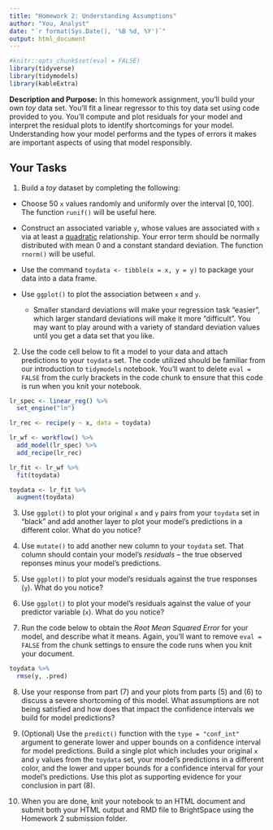 ```yaml
---
title: "Homework 2: Understanding Assumptions"
author: "You, Analyst"
date: "`r format(Sys.Date(), '%B %d, %Y')`"
output: html_document
---
```


```r
#knitr::opts_chunk$set(eval = FALSE)
library(tidyverse)
library(tidymodels)
library(kableExtra)
```

**Description and Purpose:** In this homework assignment, you'll build your own *toy* data set. You'll fit a linear regressor to this toy data set using code provided to you. You'll compute and plot residuals for your model and interpret the residual plots to identify shortcomings for your model. Understanding how your model performs and the types of errors it makes are important aspects of using that model responsibly.

## Your Tasks

1. Build a *toy* dataset by completing the following: 

+ Choose 50 `x` values randomly and uniformly over the interval $\left[0, 100\right]$. The function `runif()` will be useful here.
+ Construct an associated variable `y`, whose values are associated with `x` via at least a [quadratic](https://www.itl.nist.gov/div898/handbook/eda/section3/eda33q5.htm) relationship. Your error term should be normally distributed with mean $0$ and a constant standard deviation. The function `rnorm()` will be useful.
+ Use the command `toydata <- tibble(x = x, y = y)` to package your data into a data frame.
+ Use `ggplot()` to plot the association between `x` and `y`.

  + Smaller standard deviations will make your regression task "easier", which larger standard deviations will make it more "difficult". You may want to play around with a variety of standard deviation values until you get a data set that you like.

2. Use the code cell below to fit a model to your data and attach predictions to your `toydata` set. The code utilized should be familiar from our introduction to `tidymodels` notebook. You'll want to delete `eval = FALSE` from the curly brackets in the code chunk to ensure that this code is run when you knit your notebook.

```r
lr_spec <- linear_reg() %>%
  set_engine("lm")

lr_rec <- recipe(y ~ x, data = toydata)

lr_wf <- workflow() %>%
  add_model(lr_spec) %>%
  add_recipe(lr_rec)

lr_fit <- lr_wf %>%
  fit(toydata)

toydata <- lr_fit %>%
  augment(toydata)
```

3. Use `ggplot()` to plot your original `x` and `y` pairs from your `toydata` set in "black" and add another layer to plot your model's predictions in a different color. What do you notice?

4. Use `mutate()` to add another new column to your `toydata` set. That column should contain your model's *residuals* -- the true observed reponses minus your model's predictions.

5. Use `ggplot()` to plot your model's residuals against the true responses (`y`). What do you notice?

6. Use `ggplot()` to plot your model's residuals against the value of your predictor variable (`x`). What do you notice?

7. Run the code below to obtain the *Root Mean Squared Error* for your model, and describe what it means. Again, you'll want to remove `eval = FALSE` from the chunk settings to ensure the code runs when you knit your document.

```r
toydata %>%
  rmse(y, .pred)
```

8. Use your response from part (7) and your plots from parts (5) and (6) to discuss a severe shortcoming of this model. What assumptions are not being satisfied and how does that impact the confidence intervals we build for model predictions?

9. (Optional) Use the `predict()` function with the `type = "conf_int"` argument to generate lower and upper bounds on a confidence interval for model predictions. Build a single plot which includes your original `x` and `y` values from the `toydata` set, your model's predictions in a different color, and the lower and upper bounds for a confidence interval for your model's predictions. Use this plot as supporting evidence for your conclusion in part (8).

10. When you are done, knit your notebook to an HTML document and submit both your HTML output and RMD file to BrightSpace using the Homework 2 submission folder.
